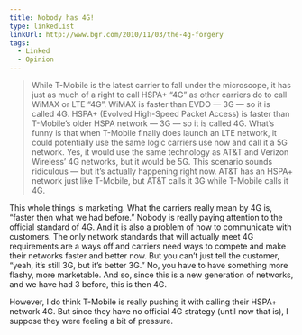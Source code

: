 ```yaml
---
title: Nobody has 4G!
type: linkedList
linkUrl: http://www.bgr.com/2010/11/03/the-4g-forgery
tags:
  - Linked
  - Opinion
---
```


> While T-Mobile is the latest carrier to fall under the microscope, it has just as much of a right to call HSPA+ “4G” as other carriers do to call WiMAX or LTE “4G”. WiMAX is faster than EVDO — 3G — so it is called 4G. HSPA+ (Evolved High-Speed Packet Access) is faster than T-Mobile’s older HSPA network — 3G — so it is called 4G. What’s funny is that when T-Mobile finally does launch an LTE network, it could potentially use the same logic carriers use now and call it a 5G network. Yes, it would use the same technology as AT&T and Verizon Wireless’ 4G networks, but it would be 5G. This scenario sounds ridiculous — but it’s actually happening right now. AT&T has an HSPA+ network just like T-Mobile, but AT&T calls it 3G while T-Mobile calls it 4G.

This whole things is marketing. What the carriers really mean by 4G is, “faster then what we had before.” Nobody is really paying attention to the official standard of 4G. And it is also a problem of how to communicate with customers. The only network standards that will actually meet 4G requirements are a ways off and carriers need ways to compete and make their networks faster and better now. But you can’t just tell the customer, “yeah, it’s still 3G, but it’s better 3G.” No, you have to have something more flashy, more marketable. And so, since this is a new generation of networks, and we have had 3 before, this is then 4G.

However, I do think T-Mobile is really pushing it with calling their HSPA+ network 4G. But since they have no official 4G strategy (until now that is), I suppose they were feeling a bit of pressure.
